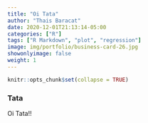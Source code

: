 ```yaml
---
title: "Oi Tata"
author: "Thais Baracat"
date: 2020-12-01T21:13:14-05:00
categories: ["R"]
tags: ["R Markdown", "plot", "regression"]
image: img/portfolio/business-card-26.jpg
showonlyimage: false
weight: 1
---
```


```r
knitr::opts_chunk$set(collapse = TRUE)
```

### Tata

Oi Tata!!
